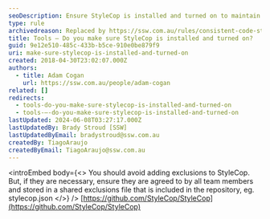 ```yaml
---
seoDescription: Ensure StyleCop is installed and turned on to maintain consistent code style across your project.
type: rule
archivedreason: Replaced by https://ssw.com.au/rules/consistent-code-style
title: Tools – Do you make sure StyleCop is installed and turned on?
guid: 9e12e510-485c-433b-b5ce-910e0be879f9
uri: make-sure-stylecop-is-installed-and-turned-on
created: 2018-04-30T23:02:07.000Z
authors:
  - title: Adam Cogan
    url: https://ssw.com.au/people/adam-cogan
related: []
redirects:
  - tools-do-you-make-sure-stylecop-is-installed-and-turned-on
  - tools-–-do-you-make-sure-stylecop-is-installed-and-turned-on
lastUpdated: 2024-06-08T03:27:17.000Z
lastUpdatedBy: Brady Stroud [SSW]
lastUpdatedByEmail: bradystroud@ssw.com.au
createdBy: TiagoAraujo
createdByEmail: TiagoAraujo@ssw.com.au
---
```


<introEmbed
  body={<>
You should avoid adding exclusions to StyleCop. But, if they are necessary, ensure they are agreed to by all team members and stored in a shared exclusions file that is included in the repository, eg. stylecop.json
  </>}
/>
[https://github.com/StyleCop/StyleCop](https://github.com/StyleCop/StyleCop)
